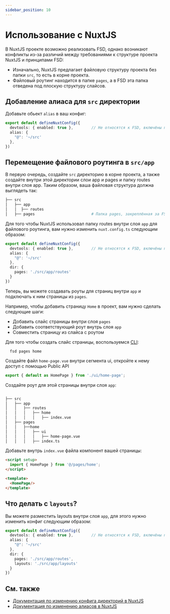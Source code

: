 ```yaml
---
sidebar_position: 10
---
```

# Использование с NuxtJS

В NuxtJS проекте возможно реализовать FSD, однако возникают конфликты из-за различий между требованиями к структуре проекта NuxtJS и принципами FSD: 

- Изначально, NuxtJS предлагает файловую структуру проекта без папки `src`, то есть в корне проекта.
- Файловый роутинг находится в папке `pages`, а в FSD эта папка отведена под плоскую структуру слайсов.


## Добавление алиаса для `src` директории

Добавьте обьект `alias` в ваш конфиг:
```ts title="nuxt.config.ts"
export default defineNuxtConfig({
  devtools: { enabled: true },        // Не относятся к FSD, включёны при старте проекта
  alias: {
    "@": '~/src'
  },
})
```

## Перемещение файлового роутинга в `src/app`

В первую очередь, создайте `src` директорию в корне проекта, а также создайте внутри этой директории слои app и pages и папку routes внутри слоя app. 
Таким образом, ваша файловая структура должна выглядеть так:

```sh
├── src
│   ├── app
│   │  ├── routes            
│   ├── pages                         # Папка pages, закреплённая за FSD
```

Для того чтобы NuxtJS использовал папку routes внутри слоя `app` для файлового роутинга, вам нужно изменить `nuxt.config.ts` следующим образом:
```ts title="nuxt.config.ts"
export default defineNuxtConfig({
  devtools: { enabled: true },        // Не относятся к FSD, включёны при старте проекта
  alias: {
    "@": '~/src'
  },
  dir: {
    pages: './src/app/routes'
  }
})
```

Теперь, вы можете создавать роуты для страниц внутри `app` и подключать к ним страницы из `pages`. 

Например, чтобы добавить страницу `Home` в проект, вам нужно сделать следующие шаги:
- Добавить слайс страницы внутри слоя `pages`
- Добавить соответствующий роут внутрь слоя `app`
- Совместить страницу из слайса с роутом

Для того чтобы создать слайс страницы, воспользуемся [CLI](https://github.com/feature-sliced/cli):

```shell
  fsd pages home
```

Создайте файл `home-page.vue` внутри сегмента ui, откройте к нему доступ с помощью Public API

```ts title="src/pages/home/index.ts"
export { default as HomePage } from './ui/home-page';
```

Создайте роут для этой страницы внутри слоя `app`:

```sh

├── src
│   ├── app
│   │   ├── routes
│   │   │   ├── home
│   │   │   │   ├── index.vue 
│   ├── pages
│   │   ├──home 
│   │   │   ├── ui 
│   │   │   │   ├── home-page.vue
│   │   │   ├── index.ts

```

Добавьте внутрь `index.vue` файла компонент вашей страницы:

```html title="pages/home/ui/home-page.vue"
<script setup>
  import { HomePage } from '@/pages/home';
</script>

<template>
  <HomePage/>
</template>
```

## Что делать с `layouts`?

Вы можете разместить layouts внутри слоя `app`, для этого нужно изменить конфиг следующим образом:

```ts title="nuxt.config.ts"
export default defineNuxtConfig({
  devtools: { enabled: true },        // Не относятся к FSD, включёны при старте проекта
  alias: {
    "@": '~/src'
  },
  dir: {
    pages: './src/app/routes',
    layouts: './src/app/layouts'    
  }
})
```


## См. также

- [Документация по изменению конфига директорий в NuxtJS](https://nuxt.com/docs/api/nuxt-config#dir)
- [Документация по изменению алиасов в NuxtJS](https://nuxt.com/docs/api/nuxt-config#alias)
